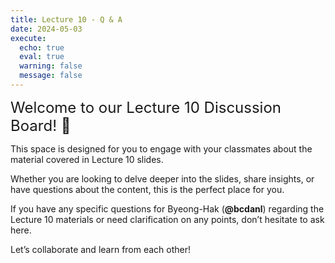 ```yaml
---
title: Lecture 10 - Q & A
date: 2024-05-03
execute: 
  echo: true
  eval: true
  warning: false
  message: false
---
```


<font size = "5">Welcome to our Lecture 10 Discussion Board! 👋 </font>


This space is designed for you to engage with your classmates about the material covered in Lecture 10 slides.

Whether you are looking to delve deeper into the slides, share insights, or have questions about the content, this is the perfect place for you.

If you have any specific questions for Byeong-Hak (**@bcdanl**) regarding the Lecture 10 materials or need clarification on any points, don't hesitate to ask here. 

Let's collaborate and learn from each other!

